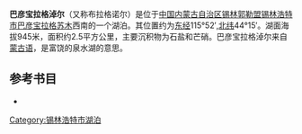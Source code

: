 '''巴彦宝拉格淖尔'''（又称布拉格诺尔）是位于[[中国|中国]][[内蒙古自治区|内蒙古自治区]][[锡林郭勒盟|锡林郭勒盟]][[锡林浩特市|锡林浩特市]][[巴彦宝拉格苏木|巴彦宝拉格苏木]]西南的一个湖泊。其位置约为[[东经|东经]]115°52′,[[北纬|北纬]]44°15′。湖面海拔945米，面积约2.5平方公里，主要沉积物为石盐和芒硝。巴彦宝拉格淖尔来自[[蒙古语|蒙古语]]，是富饶的泉水湖的意思。
== 参考书目 ==
*{{cite book|author=牧寒 |title=《内蒙古湖泊》 |year=2003 |publisher=内蒙古人民出版社 |isbn=9787204039883  }}
{{内蒙古小作品}}

[[Category:锡林浩特市湖泊|Category:锡林浩特市湖泊]]